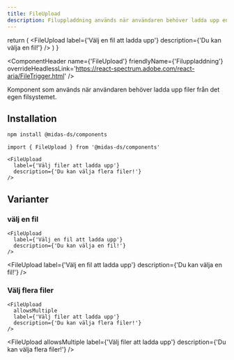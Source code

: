 ```yaml
---
title: FileUpload
description: Filuppladdning används när användaren behöver ladda upp en eller flera filer från det egen filsystemet.
---
```



  return (
    <FileUpload
      label={'Välj en fil att ladda upp'}
      description={'Du kan välja en fil!'}
    />
  )
}

<ComponentHeader
  name={'FileUpload'}
  friendlyName={'Filuppladdning'}
  overrideHeadlessLink='https://react-spectrum.adobe.com/react-aria/FileTrigger.html'
/>

Komponent som används när användaren behöver ladda upp filer från det egen filsystemet.

<Example hideCode />

## Installation

```bash npm2yarn
npm install @midas-ds/components
```

```tsx
import { FileUpload } from '@midas-ds/components'
```

```tsx
<FileUpload
  label={'Välj filer att ladda upp'}
  description={'Du kan välja flera filer!'}
/>
```

<Example hideExample />

## Varianter

### välj en fil

```tsx
<FileUpload
  label={'Välj en fil att ladda upp'}
  description={'Du kan välja en fil!'}
/>
```

<FileUpload
  label={'Välj en fil att ladda upp'}
  description={'Du kan välja en fil!'}
/>

### Välj flera filer

```tsx
<FileUpload
  allowsMultiple
  label={'Välj filer att ladda upp'}
  description={'Du kan välja flera filer!'}
/>
```

<FileUpload
  allowsMultiple
  label={'Välj filer att ladda upp'}
  description={'Du kan välja flera filer!'}
/>
